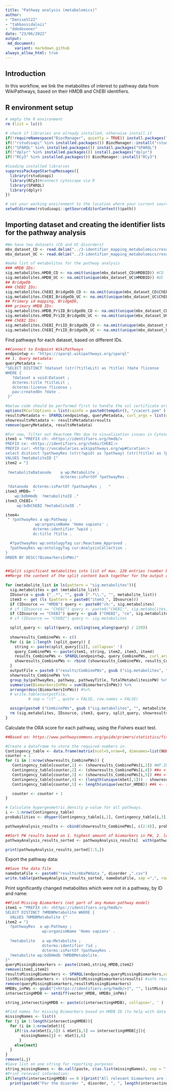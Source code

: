```yaml
---
title: "Pathway analysis (metabolomics)"
author: 
- "DeniseSl22"
- "tabbassidaloii"
- "ddedesener"
date: "23/06/2022"
output:
 md_document:
    variant: markdown_github
always_allow_html: true
---
```


## Introduction
In this workflow, we link the metabolites of interest to pathway data from WikiPathways, based on their HMDB and ChEBI identifiers.

## R environment setup
```r
# empty the R environment
rm (list = ls())

# check if libraries are already installed, otherwise install it
if(!requireNamespace("BiocManager", quietly = TRUE)) install.packages("BiocManager")
if(!"rstudioapi" %in% installed.packages()) BiocManager::install("rstudioapi")
if(!"SPARQL" %in% installed.packages()) install.packages("SPARQL")
if(!"dplyr" %in% installed.packages()) install.packages("dplyr")
if(!"RCy3" %in% installed.packages()) BiocManager::install("RCy3")

#loading installed libraries
suppressPackageStartupMessages({
  library(rstudioapi)
  library(RCy3)#connect cytoscape via R
  library(SPARQL)
  library(dplyr)
})

# set your working environment to the location where your current source file is saved into.
setwd(dirname(rstudioapi::getSourceEditorContext()$path))
```

## Importing dataset and creating the identifier lists for the pathway analysis
```r
#We have two datasets (CD and UC disorders)
mbx_dataset_CD <- read.delim("../3-identifier_mapping_metabolomics/results/mbx_IDMapping_CD")
mbx_dataset_UC <- read.delim("../3-identifier_mapping_metabolomics/results/mbx_IDMapping_UC")

#make list of metabolites for the pathway analysis
### HMDB IDs:
sig.metabolites.HMDB_CD <- na.omit(unique(mbx_dataset_CD$HMDBID)) #CD
sig.metabolites.HMDB_UC <- na.omit(unique(mbx_dataset_UC$HMDBID)) #UC
## BridgeDb
### ChEBI IDs:
sig.metabolites.ChEBI_BridgeDb_CD <- na.omit(unique(mbx_dataset_CD$ChEBI_BridgeDb)) #CD
sig.metabolites.ChEBI_BridgeDb_UC <- na.omit(unique(mbx_dataset_UC$ChEBI_BridgeDb)) #UC
## Primary id mapping, BridgeDb,
### primary HMDB IDs:
sig.metabolites.HMDB_PriID_BridgeDb_CD <- na.omit(unique(mbx_dataset_CD$Current_HMDBID)) #CD
sig.metabolites.HMDB_PriID_BridgeDb_UC <- na.omit(unique(mbx_dataset_UC$Current_HMDBID)) #UC
### ChEBI IDs:
sig.metabolites.ChEBI_PriID_BridgeDb_CD <- na.omit(unique(mbx_dataset_CD$ChEBI_PriID_BridgeDb)) #CD
sig.metabolites.ChEBI_PriID_BridgeDb_UC <- na.omit(unique(mbx_dataset_UC$ChEBI_PriID_BridgeDb)) #UC
```

Find pathways for each dataset, based on different IDs.
```r
##Connect to Endpoint WikiPathways
endpointwp <- "https://sparql.wikipathways.org/sparql"
## 1. Query metadata:
queryMetadata <-
"SELECT DISTINCT ?dataset (str(?titleLit) as ?title) ?date ?license 
WHERE {
   ?dataset a void:Dataset ;
   dcterms:title ?titleLit ;
   dcterms:license ?license ;
   pav:createdOn ?date .
 }"

#below code should be performed first to handle the ssl certificate error
options(RCurlOptions = list(cainfo = paste0(tempdir(), "/cacert.pem" ), ssl.verifypeer = FALSE))
resultsMetadata <- SPARQL(endpointwp, queryMetadata, curl_args = list(useragent = R.version.string))
showresultsMetadata <- resultsMetadata$results
remove(queryMetadata, resultsMetadata)

#For now, filter out Reactome PWs due to visualization issues in Cytoscape.
item1 = "PREFIX ch: <https://identifiers.org/hmdb/>
PREFIX ce: <https://identifiers.org/chebi/CHEBI:>
PREFIX cur: <http://vocabularies.wikipathways.org/wp#Curation:>
select distinct ?pathwayRes (str(?wpid) as ?pathway) (str(?title) as ?pathwayTitle) (count(distinct ?metaboliteID) AS ?BiomarkersInPWs) (count(distinct ?metaboliteDatanode) AS ?TotalMetabolitesinPW) where {
VALUES ?metaboliteID {"
item2 = "}
 
 ?metaboliteDatanode	a wp:Metabolite ;
                        dcterms:isPartOf ?pathwayRes .
 
 ?datanode	dcterms:isPartOf ?pathwayRes ;   "
item3_HMDB= "
    wp:bdbHmdb  ?metaboliteID ."
item3_ChEBI= "
     wp:bdbChEBI ?metaboliteID ." 

item4=
 " ?pathwayRes a wp:Pathway ;
             wp:organismName 'Homo sapiens' ; 
    		dcterms:identifier ?wpid ;
    		dc:title ?title .

  #?pathwayRes wp:ontologyTag cur:Reactome_Approved . 
  ?pathwayRes wp:ontologyTag cur:AnalysisCollection .   		
}
ORDER BY DESC(?BiomarkersInPWs)"


##Split significant metabolites into list of max. 220 entries (number based on Ensembl which has longest ID structure), to avoid SPARQL endpoint trowing a 414 error. 
##Merge the content of the split content back together for the output of the PW Analysis.

for (metabolite_list in ls(pattern = "sig.metabolites")){
  sig.metabolites = get (metabolite_list)
  IDsource = gsub ("_.*", "", gsub (".*\\.", "", metabolite_list))
  item3 <- get (ls (pattern = paste0("item3_", IDsource)))
  if (IDsource == "HMDB") query <- paste0("ch:", sig.metabolites)
  # if (IDsource == "ChEBI") query <- paste0("CHEBI:", sig.metabolites)
  if (IDsource == "ChEBI") query <- gsub ("CHEBI", "ce", sig.metabolites)
  # if (IDsource == "ChEBI") query <- sig.metabolites

  split_query <- split(query, ceiling(seq_along(query) / 220))
  
  showresults_CombinePWs <- c()
  for (i in 1:length (split_query)) {
    string <- paste(split_query[[i]], collapse=' ')
    query_CombinePWs <- paste(item1, string, item2, item3, item4)
    results_CombinePWs <- SPARQL(endpointwp, query_CombinePWs, curl_args = list(useragent = R.version.string))
    showresults_CombinePWs <- rbind (showresults_CombinePWs, results_CombinePWs$results)
  }
  outputFile = paste0 ("results/CombinePWs", gsub ("sig.metabolites", "", metabolite_list))
  showresults_CombinePWs %>% 
  group_by(pathwayRes, pathway, pathwayTitle, TotalMetabolitesinPW) %>% 
  summarise(BiomarkersInPWs = sum(BiomarkersInPWs)) %>%
  arrange(desc(BiomarkersInPWs)) #%>%
  # write.table(outputFile, 
          # sep = "\t" , quote = FALSE, row.names = FALSE)

  assign(paste0 ("CombinePWs", gsub ("sig.metabolites", "", metabolite_list)), showresults_CombinePWs)
  rm (sig.metabolites, IDsource, item3, query, split_query, showresults_CombinePWs, i, string, query_CombinePWs, results_CombinePWs, outputFile)
}
```

Calculate the ORA score for each pathway, using the Fishers exact test.
```r
##Based on: https://www.pathwaycommons.org/guide/primers/statistics/fishers_exact_test/

#Create a dataframe to store the required numbers in.
Contingency_table <- data.frame(matrix(ncol=5,nrow=0, dimnames=list(NULL, c("WP.ID", "x", "m", "n", "k"))))
counter = 1
for (i in 1:nrow(showresults_CombinePWs)) {
   Contingency_table[counter,1] <- (showresults_CombinePWs[i,2]) #WP.ID
   Contingency_table[counter,2] <- (showresults_CombinePWs[i,4]) ##x <- (number4) #Total differentially changed metabolites, also in a PW. (HMDBsInPWs)
   Contingency_table[counter,3] <- (showresults_CombinePWs[i,5]) ##m <- (number) #Total Metabolites in PW (TotalMetabolitesinPW)
   Contingency_table[counter,4] <- (length(unique(mSet[,1])) - showresults_CombinePWs[i,4]) ##n <- (number2) #Total Metabolites measured not in PW (DISTINCT all_HMDB - HMDBsInPWs)
   Contingency_table[counter,5] <- length(unique(vector_HMDB)) ##k <- (number3) #Total differentially changed metabolites. (DISTINCT vector_HMDB)

   counter <- counter + 1
}

# Calculate hypergeometric density p-value for all pathways.
i <- 1:nrow(Contingency_table)
probabilities <- dhyper(Contingency_table[i,2], Contingency_table[i,3], Contingency_table[i,4], Contingency_table[i,5], log = FALSE)

pathwayAnalysis_results <- cbind(showresults_CombinePWs[, c(2:4)], probabilities)

##Sort PW results based on 1. highest amount of biomarkers in PW, 2. lowest p-values
pathwayAnalysis_results_sorted <- pathwayAnalysis_results[  with(pathwayAnalysis_results, order(-BiomarkersInPWs, probabilities)),]

print(pathwayAnalysis_results_sorted[1:5,])
```

Export the pathway data:
```r
##Save the data file
nameDataFile <- paste0("results/mbxPWdata_", disorder ,".csv")
write.table(pathwayAnalysis_results_sorted, nameDataFile, sep =",", row.names = FALSE)
```

Print significantly changed metabolites which were not in a pathway, by ID and name:
```r
##Find Missing Biomarkers (not part of any Human pathway model)
item1 = "PREFIX ch: <https://identifiers.org/hmdb/>
SELECT DISTINCT ?HMDBMetabolite WHERE {
  VALUES ?HMDBMetabolite {"
item2 = "}
  ?pathwayRes  a wp:Pathway ;
             	wp:organismName 'Homo sapiens' .
  
  ?metabolite 	a wp:Metabolite ;
                dcterms:identifier ?id ;
                dcterms:isPartOf ?pathwayRes .
  ?metabolite wp:bdbHmdb ?HMDBMetabolite.
}"
queryMissingBiomarkers <- paste(item1,string_HMDB,item2)
remove(item1,item2)
resultsMissingBiomarkers <- SPARQL(endpointwp,queryMissingBiomarkers,curl_args=list(useragent=R.version.string))
listMissingBiomarkers <- c(resultsMissingBiomarkers$results) #safe results as list for comparison.
remove(queryMissingBiomarkers,resultsMissingBiomarkers)
HMDBs_inPWs <- gsub("[<https://identifiers.org/hmdb/>]", "", listMissingBiomarkers) #HMDB IDs IRI cleanup
intersectingHMDB <- setdiff(vector_HMDB, HMDBs_inPWs)

string_intersectingHMDB <- paste(c(intersectingHMDB), collapse=', ' )

#Find names for missing Biomarkers based on HMDB ID (to help with data understanding and curation)
missingNames <- list()
for (j in 1:length(intersectingHMDB)){
  for (i in 1:nrow(mSet)){
    if(!is.na(mSet[i,5]) & mSet[i,5] == intersectingHMDB[j]){
       missingNames[j] <- mSet[i,6]
      }
    else{next}
  }
}
remove(i,j)
#Save list on one string for reporting purposes
string_missingNames <- do.call(paste, c(as.list(missingNames), sep = ", "))
#Print relevant information:
if(length(intersectingHMDB) == 0 ){print("All relevant biomarkers are in a pathway!")} else{
  print(paste0("For the disorder ", disorder, ", ", length(intersectingHMDB), " biomarkers are not in a pathway; with the following HMDB IDs: " , string_intersectingHMDB, "; with the following Database names: ", string_missingNames))}
```
